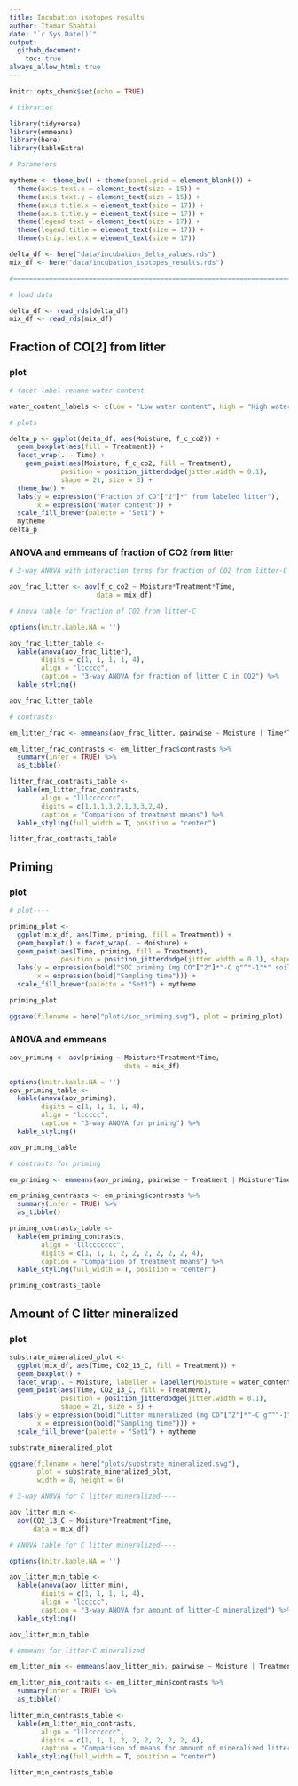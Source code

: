```yaml
---
title: Incubation isotopes results
author: Itamar Shabtai
date: "`r Sys.Date()`"
output: 
  github_document:
    toc: true
always_allow_html: true
---
```


```r
knitr::opts_chunk$set(echo = TRUE)
```

```r
# Libraries

library(tidyverse)
library(emmeans)
library(here)
library(kableExtra)

# Parameters

mytheme <- theme_bw() + theme(panel.grid = element_blank()) + 
  theme(axis.text.x = element_text(size = 15)) +  
  theme(axis.text.y = element_text(size = 15)) +
  theme(axis.title.x = element_text(size = 17)) +
  theme(axis.title.y = element_text(size = 17)) +
  theme(legend.text = element_text(size = 17)) +
  theme(legend.title = element_text(size = 17)) +
  theme(strip.text.x = element_text(size = 17))

delta_df <- here("data/incubation_delta_values.rds")
mix_df <- here("data/incubation_isotopes_results.rds")

#===============================================================================

# load data

delta_df <- read_rds(delta_df)
mix_df <- read_rds(mix_df)
```

## Fraction of CO[2] from litter

### plot

```r

# facet label rename water content

water_content_labels <- c(Low = "Low water content", High = "High water content")

# plots

delta_p <- ggplot(delta_df, aes(Moisture, f_c_co2)) + 
  geom_boxplot(aes(fill = Treatment)) +
  facet_wrap(. ~ Time) + 
    geom_point(aes(Moisture, f_c_co2, fill = Treatment), 
             position = position_jitterdodge(jitter.width = 0.1), 
             shape = 21, size = 3) + 
  theme_bw() + 
  labs(y = expression("Fraction of CO"["2"]*" from labeled litter"),
       x = expression("Water content")) +
  scale_fill_brewer(palette = "Set1") + 
  mytheme
delta_p

```

### ANOVA and emmeans of fraction of CO2 from litter

```r

# 3-way ANOVA with interaction terms for fraction of CO2 from litter-C

aov_frac_litter <- aov(f_c_co2 ~ Moisture*Treatment*Time, 
                      data = mix_df)

# Anova table for fraction of CO2 from litter-C 

options(knitr.kable.NA = '')

aov_frac_litter_table <- 
  kable(anova(aov_frac_litter),
        digits = c(1, 1, 1, 1, 4),
        align = "lccccc",
        caption = "3-way ANOVA for fraction of litter C in CO2") %>% 
  kable_styling()

aov_frac_litter_table

# contrasts 

em_litter_frac <- emmeans(aov_frac_litter, pairwise ~ Moisture | Time*Treatment)

em_litter_frac_contrasts <- em_litter_frac$contrasts %>% 
  summary(infer = TRUE) %>% 
  as_tibble()

litter_frac_contrasts_table <- 
  kable(em_litter_frac_contrasts, 
        align = "lllccccccc",
        digits = c(1,1,1,3,2,1,3,3,2,4),
        caption = "Comparison of treatment means") %>% 
  kable_styling(full_width = T, position = "center")

litter_frac_contrasts_table
```


## Priming

### plot

```r

# plot----

priming_plot <- 
  ggplot(mix_df, aes(Time, priming, fill = Treatment)) + 
  geom_boxplot() + facet_wrap(. ~ Moisture) +
  geom_point(aes(Time, priming, fill = Treatment), 
             position = position_jitterdodge(jitter.width = 0.1), shape = 21, size = 3) +
  labs(y = expression(bold("SOC priming (mg CO"["2"]*"-C g"^"-1"*" soil)")),
       x = expression(bold("Sampling time"))) +
  scale_fill_brewer(palette = "Set1") + mytheme

priming_plot

ggsave(filename = here("plots/soc_priming.svg"), plot = priming_plot)
```

### ANOVA and emmeans

```r

aov_priming <- aov(priming ~ Moisture*Treatment*Time, 
                             data = mix_df)

options(knitr.kable.NA = '')
aov_priming_table <- 
  kable(anova(aov_priming),
        digits = c(1, 1, 1, 1, 4),
        align = "lccccc",
        caption = "3-way ANOVA for priming") %>% 
  kable_styling()

aov_priming_table

# contrasts for priming

em_priming <- emmeans(aov_priming, pairwise ~ Treatment | Moisture*Time)

em_priming_contrasts <- em_priming$contrasts %>% 
  summary(infer = TRUE) %>% 
  as_tibble()

priming_contrasts_table <- 
  kable(em_priming_contrasts, 
        align = "lllccccccc",
        digits = c(1, 1, 1, 2, 2, 2, 2, 2, 2, 4),
        caption = "Comparison of treatment means") %>% 
  kable_styling(full_width = T, position = "center")

priming_contrasts_table
```

## Amount of C litter mineralized

### plot

```r
substrate_mineralized_plot <- 
  ggplot(mix_df, aes(Time, CO2_13_C, fill = Treatment)) + 
  geom_boxplot() + 
  facet_wrap(. ~ Moisture, labeller = labeller(Moisture = water_content_labels)) +
  geom_point(aes(Time, CO2_13_C, fill = Treatment), 
             position = position_jitterdodge(jitter.width = 0.1), 
             shape = 21, size = 3) +
  labs(y = expression(bold("Litter mineralized (mg CO"["2"]*"-C g"^"-1"*" soil)")),
       x = expression(bold("Sampling time"))) +
  scale_fill_brewer(palette = "Set1") + mytheme

substrate_mineralized_plot

ggsave(filename = here("plots/substrate_mineralized.svg"), 
       plot = substrate_mineralized_plot,
       width = 8, height = 6)

```

```r

# 3-way ANOVA for C litter mineralized----

aov_litter_min <- 
  aov(CO2_13_C ~ Moisture*Treatment*Time, 
      data = mix_df)

# ANOVA table for C litter mineralized----

options(knitr.kable.NA = '')

aov_litter_min_table <- 
  kable(anova(aov_litter_min),
        digits = c(1, 1, 1, 1, 4),
        align = "lccccc",
        caption = "3-way ANOVA for amount of litter-C mineralized") %>% 
  kable_styling()

aov_litter_min_table

# emmeans for litter-C mineralized

em_litter_min <- emmeans(aov_litter_min, pairwise ~ Moisture | Treatment*Time)

em_litter_min_contrasts <- em_litter_min$contrasts %>% 
  summary(infer = TRUE) %>% 
  as_tibble()

litter_min_contrasts_table <- 
  kable(em_litter_min_contrasts, 
        align = "lllccccccc",
        digits = c(1, 1, 1, 2, 2, 2, 2, 2, 2, 4),
        caption = "Comparison of means for amount of mineralized litter-C") %>% 
  kable_styling(full_width = T, position = "center")

litter_min_contrasts_table
```


